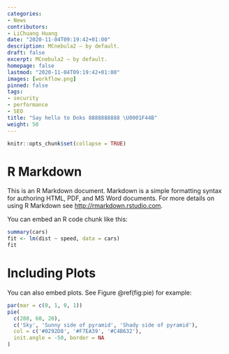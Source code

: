```yaml
---
categories:
- News
contributors:
- LiChuang Huang
date: "2020-11-04T09:19:42+01:00"
description: MCnebula2 — by default.
draft: false
excerpt: MCnebula2 — by default.
homepage: false
lastmod: "2020-11-04T09:19:42+01:00"
images: [workflow.png]
pinned: false
tags:
- security
- performance
- SEO
title: "Say hello to Doks 8888888888 \U0001F44B"
weight: 50
---
```


```r
knitr::opts_chunk$set(collapse = TRUE)
```

# R Markdown

This is an R Markdown document. Markdown is a simple formatting syntax for authoring HTML, PDF, and MS Word documents. For more details on using R Markdown see <http://rmarkdown.rstudio.com>.

You can embed an R code chunk like this:

```r
summary(cars)
fit <- lm(dist ~ speed, data = cars)
fit
```

# Including Plots

You can also embed plots. See Figure \@ref(fig:pie) for example:

```r
par(mar = c(0, 1, 0, 1))
pie(
  c(280, 60, 20),
  c('Sky', 'Sunny side of pyramid', 'Shady side of pyramid'),
  col = c('#0292D8', '#F7EA39', '#C4B632'),
  init.angle = -50, border = NA
)
```
